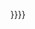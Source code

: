 {{Repeat/1|{{{1}}}|{{#expr:{{{2}}}mod400}}}}{{Repeat/1|{{Repeat/1|{{{1}}}|400}}|{{#expr:({{{2}}}-{{{2}}}mod400)/400}}}}